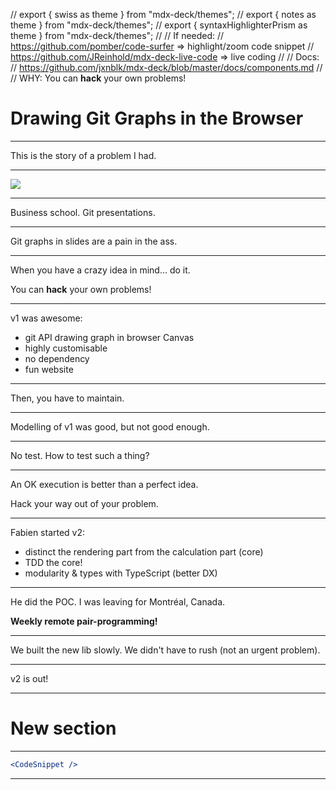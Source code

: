 // export { swiss as theme } from "mdx-deck/themes";
// export { notes as theme } from "mdx-deck/themes";
// export { syntaxHighlighterPrism as theme } from "mdx-deck/themes";
//
// If needed:
// https://github.com/pomber/code-surfer => highlight/zoom code snippet
// https://github.com/JReinhold/mdx-deck-live-code => live coding
//
// Docs:
// https://github.com/jxnblk/mdx-deck/blob/master/docs/components.md
//
// WHY: You can **hack** your own problems!


# Drawing Git Graphs in the Browser

---

This is the story of a problem I had.

---

<Image src="./images/1-us.jpg" />

---

Business school. Git presentations.

---

Git graphs in slides are a pain in the ass.

---

When you have a crazy idea in mind… do it.

You can **hack** your own problems!

---

v1 was awesome:

- git API drawing graph in browser Canvas
- highly customisable
- no dependency
- fun website

---

Then, you have to maintain.

---

Modelling of v1 was good, but not good enough.

---

No test. How to test such a thing?

---

An OK execution is better than a perfect idea.

Hack your way out of your problem.

---

Fabien started v2:

- distinct the rendering part from the calculation part (core)
- TDD the core!
- modularity & types with TypeScript (better DX)

---

He did the POC. I was leaving for Montréal, Canada.

**Weekly remote pair-programming!**

---

We built the new lib slowly. We didn't have to rush (not an urgent problem).

---

v2 is out!

---


# New section

---

```jsx
<CodeSnippet />
```

---


# <Demo />
